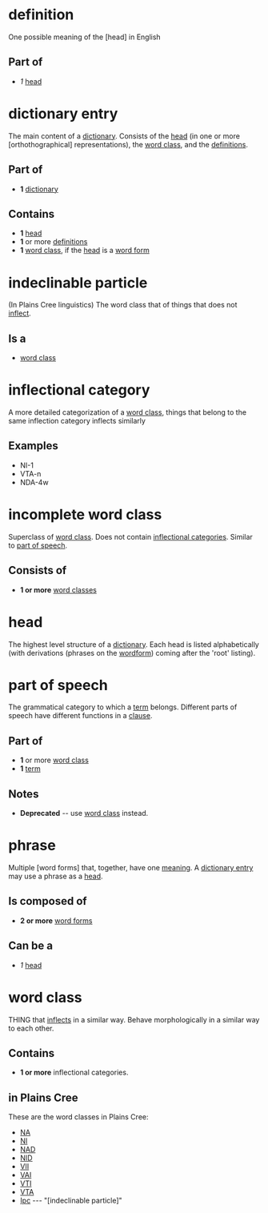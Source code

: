 = definition =

One possible meaning of the [head] in English

== Part of ==

* ''1'' [[head]]


= dictionary entry =

The main content of a [[dictionary]]. Consists of the [[head]] (in one or
more [orthothographical] representations), the [[word class]], and the
[[definitions]].

== Part of ==

* '''1''' [[dictionary]]

== Contains ==

* '''1''' [[head]]
* '''1''' or more [[definitions]]
* '''1''' [[word class]], if the [[head]] is a [[word form]]


= indeclinable particle =

(In Plains Cree linguistics) The word class that of things that does not [[inflect]].

== Is a ==

* [[word class]]


= inflectional category =

A more detailed categorization of a [[word class]], things that belong to
the same inflection category inflects similarly

== Examples ==

* NI-1
* VTA-n
* NDA-4w


= incomplete word class =

Superclass of [[word class]]. Does not contain [[inflectional categories]]. Similar to [[part of speech]].

== Consists of ==

* '''1 or more''' [[word classes]]


= head =

The highest level structure of a [[dictionary]]. Each head is listed alphabetically (with derivations (phrases on the [[wordform]]) coming after the 'root' listing).


= part of speech =

The grammatical category to which a [[term]] belongs. Different parts of speech have different functions in a [[clause]].

== Part of ==

* '''1''' or more [[word class]]
* '''1''' [[term]]

== Notes ==

* '''Deprecated''' -- use [[word class]] instead.


= phrase =

Multiple [word forms] that, together, have one [[meaning]]. A [[dictionary
entry]] may use a phrase as a [[head]].

== Is composed of ==

* '''2 or more''' [[word forms]]


== Can be a ==

* ''1'' [[head]]


= word class =

THING that [[inflects]] in a similar way. Behave morphologically in
a similar way to each other.

== Contains ==

* '''1 or more''' inflectional categories.

== in Plains Cree ==

These are the word classes in Plains Cree:

* [[NA]]
* [[NI]]
* [[NAD]]
* [[NID]]
* [[VII]]
* [[VAI]]
* [[VTI]]
* [[VTA]]
* [[Ipc]] --- "[indeclinable particle]"
